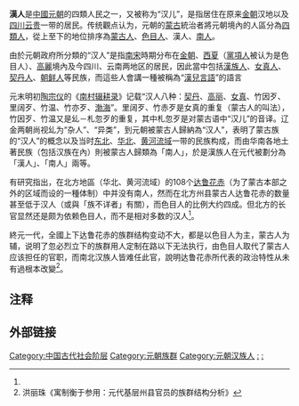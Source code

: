 {{otheruses|subject=[[元朝|元朝]]社會階級|other=其他意思|漢人 (消歧義)}}
{{refimprove|time=2017-05-23T07:51:27+00:00}}
'''漢人'''是[[中國|中國]][[元朝|元朝]]的四類人民之一，又被称为“汉儿”，是指居住在原来[[金朝|金朝]]汉地以及[[四川|四川]][[云贵|云贵]]一带的居民。传统觀点认为，元朝的[[蒙古|蒙古]]統治者將元朝境內的人區分為[[四等人制|四類人]]，從上至下的地位排序為[[蒙古族|蒙古人]]、[[色目人|色目人]]、漢人、[[南人|南人]]。

由於元朝政府所分類的“汉人”是指[[南宋|南宋]]時期分布在[[金朝|金朝]]、[[西夏|西夏]]（[[黨項人|黨項人]]被认为是色目人）、[[高麗|高麗]]境內及今四川、云南两地区的居民，因此當中包括[[汉族|漢族人]]、[[女真|女真人]]、[[契丹人|契丹人]]、[[朝鲜族|朝鲜人]]等民族，而這些人會講一種被稱為“[[漢兒言語|漢兒言語]]”的語言

元末明初[[陶宗仪|陶宗仪]]的《[[南村辍耕录|南村辍耕录]]》记载“汉人八种：[[契丹|契丹]]、[[高句丽人|高丽]]、[[女真|女真]]、竹因歹、里阔歹、竹温、竹亦歹、[[渤海人|渤海]]”。里阔歹、竹赤歹是女真的重复（蒙古人的叫法），竹因歹、竹温又是乣－札忽歹的重复，其中札忽歹是对蒙古语中“汉儿”的音译。辽金两朝尚视乣为“杂人”、“异类”，到元朝被蒙古人歸納為“汉人”，表明了蒙古族的“汉人”的概念以及当时[[中国东北地区|东北]]、[[华北|华北]]、[[黄河流域|黄河流域]]一带的民族构成，而由华南各地土著民族（包括汉族在內）則被蒙古人歸類為「南人」，於是漢族人在元代被劃分為「漢人」、「南人」兩等。

有研究指出，在北方地區（华北、黄河流域）的108个[[达鲁花赤|达鲁花赤]]（为了蒙古本部之外的区域而设的一種体制）中并没有南人，然而在北方州县蒙古人达鲁花赤的数量甚至低于汉人（或與「族不详者」有關），而色目人的比例大约四成。但北方的长官显然还是颇为依赖色目人，而不是相对多数的汉人<ref name="洪01"/>。

終元一代，全國上下达鲁花赤的族群结构变动不大，都是以色目人为主，蒙古人为辅，说明了忽必烈立下的族群用人定制在路以下无法执行，由色目人取代了蒙古人应该担任的官职，而南北汉族人皆难任此官，說明达鲁花赤所代表的政治特性从未有過根本改變<ref name="洪01">洪丽珠《寓制衡于参用：元代基层州县官员的族群结构分析》</ref>。

== 注释 ==
{{Reflist|2}}

==外部链接==
{{wikisource|南村輟耕錄}}

[[Category:中国古代社会阶层|Category:中国古代社会阶层]]
[[Category:元朝族群|Category:元朝族群]]
[[Category:元朝汉族人|Category:元朝汉族人]]
[[Category:党项人|:]]
[[Category:元朝女真人|:]]